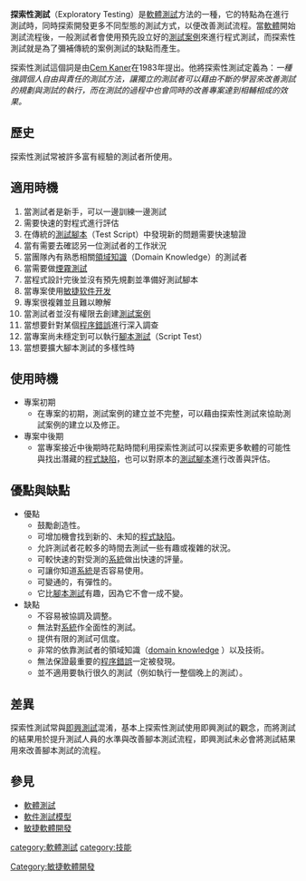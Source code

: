 {{unreferenced|time=2014-04-10T02:39:09+00:00}}
'''探索性測試'''（Exploratory Testing）是[[軟體測試|軟體測試]]方法的一種，它的特點為在進行測試時，同時探索開發更多不同型態的測試方式，以便改善測試流程。當[[軟體|軟體]]開始測試流程後，一般測試者會使用預先設立好的[[測試案例|測試案例]]來進行程式測試，而探索性測試就是為了彌補傳統的案例測試的缺點而產生。

探索性測試這個詞是由[[Cem_Kaner|Cem Kaner]]在1983年提出。他將探索性測試定義為：''一種強調個人自由與責任的測試方法，讓獨立的測試者可以藉由不斷的學習來改善測試的規劃與測試的執行，而在測試的過程中也會同時的改善專案達到相輔相成的效果。''

==歷史==
探索性測試常被許多富有經驗的測試者所使用。

==適用時機==
#當測試者是新手，可以一邊訓練一邊測試
#需要快速的對程式進行評估
#在傳統的[[測試腳本|測試腳本]]（Test Script）中發現新的問題需要快速驗證
#當有需要去確認另一位測試者的工作狀況
#當團隊內有熟悉相關[[領域知識|領域知識]]（Domain Knowledge）的測試者
#當需要做[[煙霧測試|煙霧測試]]
#當程式設計完後並沒有預先規劃並準備好測試腳本
#當專案使用[[敏捷软件开发|敏捷软件开发]]
#專案很複雜並且難以瞭解
#當測試者並沒有權限去創建[[測試案例|測試案例]]
#當想要針對某個[[程序錯誤|程序錯誤]]進行深入調查
#當專案尚未穩定到可以執行[[腳本測試|腳本測試]]（Script Test）
#當想要擴大腳本測試的多樣性時

==使用時機==
*專案初期
**在專案的初期，測試案例的建立並不完整，可以藉由探索性測試來協助測試案例的建立以及修正。
*專案中後期
**當專案接近中後期時花點時間利用探索性測試可以探索更多軟體的可能性與找出潛藏的[[程式缺陷|程式缺陷]]，也可以對原本的[[測試腳本|測試腳本]]進行改善與評估。

==優點與缺點==
*優點
**鼓勵創造性。
**可增加機會找到新的、未知的[[程式缺陷|程式缺陷]]。
**允許測試者花較多的時間去測試一些有趣或複雜的狀況。
**可較快速的對受測的[[系統|系統]]做出快速的評量。
**可讓你知道[[系統|系統]]是否容易使用。
**可變通的，有彈性的。
**它比[[腳本測試|腳本測試]]有趣，因為它不會一成不變。
*缺點
**不容易被協調及調整。
**無法對[[系統|系統]]作全面性的測試。
**提供有限的測試可信度。
**非常的依靠測試者的領域知識（[http://zh.wiktionary.org/wiki/domain_knowledge domain knowledge] {{Wayback|url=http://zh.wiktionary.org/wiki/domain_knowledge |date=20150527030023 }}）以及技術。
**無法保證最重要的[[程序錯誤|程序錯誤]]一定被發現。
**並不適用要執行很久的測試（例如執行一整個晚上的測試）。

==差異==
探索性測試常與[[即興測試|即興測試]]混淆，基本上探索性測試使用即興測試的觀念，而將測試的結果用於提升測試人員的水準與改善腳本測試流程，即興測試未必會將測試結果用來改善腳本測試的流程。

==參見==
*[[軟體測試|軟體測試]]
*[[軟件測試模型|軟件測試模型]]
*[[敏捷軟體開發|敏捷軟體開發]]

{{软件测试}}

[[category:軟體測試|category:軟體測試]]
[[category:技能|category:技能]]
[[Category:敏捷軟體開發|Category:敏捷軟體開發]]